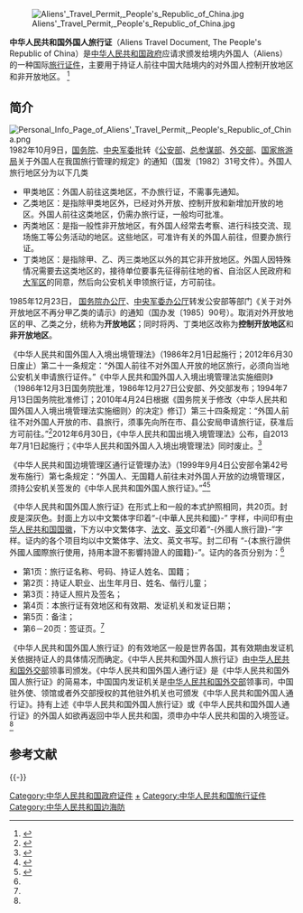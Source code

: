 [[File:Aliens'_Travel_Permit,_People's_Republic_of_China.jpg|thumb]]

'''中华人民共和国外国人旅行证'''（Aliens Travel Document, The People's Republic of China）是[[中华人民共和国政府|中华人民共和国政府]]应请求颁发给境内外国人（Aliens）的一种国际[[旅行证件|旅行证件]]，主要用于持证人前往中国大陆境内的对外国人控制开放地区和非开放地区。 <ref name=gdb>{{cite web|author=中华人民共和国驻哥德堡总领馆|title=护照有哪些代用证件|url=http://gothenburg.chineseconsulate.org/chn/lszj/zjzs/t215899.htm|accessdate=2013-11-30|archive-url=https://web.archive.org/web/20131203003151/http://gothenburg.chineseconsulate.org/chn/lszj/zjzs/t215899.htm|archive-date=2013-12-03|dead-url=yes}}</ref>

==简介==
[[File:Personal_Info_Page_of_Aliens'_Travel_Permit,_People's_Republic_of_China.png|thumb]]
1982年10月9日，[[中华人民共和国国务院|国务院]]、[[中央军委|中央军委]]批转《[[公安部|公安部]]、[[总参谋部|总参谋部]]、[[外交部|外交部]]、[[国家旅游局|国家旅游局]]关于外国人在我国旅行管理的规定》的通知（国发〔1982〕31号文件）。外国人旅行地区分为以下几类
*甲类地区：外国人前往这类地区，不办旅行证，不需事先通知。
*乙类地区：是指除甲类地区外，已经对外开放、控制开放和新增加开放的地区。外国人前往这类地区，仍需办旅行证，一般均可批准。
*丙类地区：是指一般性非开放地区，有外国人经常去考察、进行科技交流、现场施工等公务活动的地区。这些地区，可准许有关的外国人前往，但要办旅行证。
*丁类地区：是指除甲、乙、丙三类地区以外的其它非开放地区。外国人因特殊情况需要去这类地区的，接待单位要事先征得前往地的省、自治区人民政府和[[大军区|大军区]]的同意，然后向公安机关申领旅行证，方可前往。

1985年12月23日， [[国务院办公厅|国务院办公厅]]、[[中央军委办公厅|中央军委办公厅]]转发公安部等部门《关于对外开放地区不再分甲乙类的请示》的通知（国办发〔1985〕90号）。取消对外开放地区的甲、乙类之分，统称为'''开放地区'''；同时将丙、丁类地区改称为'''控制开放地区'''和'''非开放地区'''。     

《中华人民共和国外国人入境出境管理法》（1986年2月1日起施行；2012年6月30日废止）第二十一条规定：“外国人前往不对外国人开放的地区旅行，必须向当地公安机关申请旅行证件。”《中华人民共和国外国人入境出境管理法实施细则》（1986年12月3日国务院批准，1986年12月27日公安部、外交部发布；1994年7月13日国务院批准修订；2010年4月24日根据《国务院关于修改〈中华人民共和国外国人入境出境管理法实施细则〉的决定》修订）第三十四条规定：“外国人前往不对外国人开放的市、县旅行，须事先向所在市、县公安局申请旅行证，获准后方可前往。”<ref>{{Cite web |url=http://www.gov.cn/zwgk/2010-04/27/content_1593708.htm |title=中华人民共和国外国人入境出境管理法实施细则，中国政府网，2010年04月27日 |accessdate=2013年12月19日 |archive-date=2020年10月19日 |archive-url=https://web.archive.org/web/20201019212051/http://www.gov.cn/zwgk/2010-04/27/content_1593708.htm |dead-url=no }}</ref>2012年6月30日，《中华人民共和国出境入境管理法》公布，自2013年7月1日起施行；《中华人民共和国外国人入境出境管理法》同时废止。<ref>{{Cite web |url=http://www.mps.gov.cn/n16/n1282/n3493/n3778/n492788/3314375.html |title=中华人民共和国出境入境管理法（2012年6月30日第十一届全国人民代表大会常务委员会第二十七次会议通过） |accessdate=2013年12月19日 |archive-date=2013年8月21日 |archive-url=https://web.archive.org/web/20130821112213/http://www.mps.gov.cn/n16/n1282/n3493/n3778/n492788/3314375.html |dead-url=no }}</ref>

《中华人民共和国边境管理区通行证管理办法》（1999年9月4日公安部令第42号发布施行）第七条规定：“外国人、无国籍人前往未对外国人开放的边境管理区，须持公安机关签发的《中华人民共和国外国人旅行证》。”<ref>{{Cite web |url=http://www.chengdu.gov.cn/GovInfoOpens2/detail_permission.jsp?id=dxzNElljzQuMJCk1wuVZ |title=中华人民共和国外国人旅行证，中国成都，2008-03-07 |accessdate=2013-12-19 |archive-date=2019-07-17 |archive-url=https://web.archive.org/web/20190717090405/http://www.chengdu.gov.cn/GovInfoOpens2/detail_permission.jsp?id=dxzNElljzQuMJCk1wuVZ |dead-url=no }}</ref><ref name=bjcy>{{Cite web |url=http://www.bjchy.gov.cn/workItemQTManage.do?action=basisQueryOne&wiiwb_id=4028838421f0e4640121f6fd083203d1 |title=中华人民共和国边境管理区通行证管理办法（1999年9月4日公安部令第42号发布施行） |accessdate=2013年12月19日 |archive-date=2016年3月4日 |archive-url=https://web.archive.org/web/20160304071656/http://www.bjchy.gov.cn/workItemQTManage.do?action=basisQueryOne&wiiwb_id=4028838421f0e4640121f6fd083203d1 |dead-url=no }}</ref>

《中华人民共和国外国人旅行证》在形式上和一般的本式护照相同，共20页。封皮是深灰色。封面上方以中文繁体字印着“-{中華人民共和國}-” 字样，中间印有[[中华人民共和国国徽|中华人民共和国国徽]]，下方以中文繁体字、[[法文|法文]]、[[英文|英文]]印着“-{外國人旅行證}-”字样。证内的各个项目均以中文繁体字、法文、英文书写。封二印有 “-{本旅行證供外國人國際旅行使用，持用本證不影響持證人的國籍}-”。证内的各页分别为：<ref name=gdb/>
*第1页：旅行证名称、号码、持证人姓名、国籍；
*第2页：持证人职业、出生年月日、姓名、偕行儿童；
*第3页：持证人照片及签名；
*第4页：本旅行证有效地区和有效期、发证机关和发证日期；
*第5页：备注；
*第6－20页：签证页。<ref name=gdb/>

《中华人民共和国外国人旅行证》的有效地区一般是世界各国，其有效期由发证机关依据持证人的具体情况而确定。《中华人民共和国外国人旅行证》由[[中华人民共和国外交部|中华人民共和国外交部]]领事司颁发。《中华人民共和国外国人通行证》是《中华人民共和国外国人旅行证》的简易本，中国国内发证机关是[[中华人民共和国外交部|中华人民共和国外交部]]领事司，中国驻外使、领馆或者外交部授权的其他驻外机关也可颁发《中华人民共和国外国人通行证》。持有上述《中华人民共和国外国人旅行证》或《中华人民共和国外国人通行证》的外国人如欲再返回中华人民共和国，须申办中华人民共和国的入境签证。<ref name=gdb/>

== 参考文献 ==
{{Reflist|2}}

{{-}}
{{中华人民共和国内地个人身份证件}}

[[Category:中华人民共和国政府证件|Category:中华人民共和国政府证件]]
[[Category:在中华人民共和国的外国人|+]]
[[Category:中华人民共和国旅行证件|Category:中华人民共和国旅行证件]]
[[Category:中华人民共和国边海防|Category:中华人民共和国边海防]]
